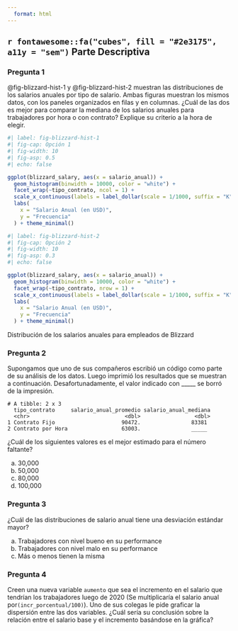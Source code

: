 ```yaml
---
  format: html
---
```

  
## `r fontawesome::fa("cubes", fill = "#2e3175", a11y = "sem")` Parte Descriptiva {#descriptiva}
  
### Pregunta 1

@fig-blizzard-hist-1 y @fig-blizzard-hist-2 muestran las distribuciones de los salarios anuales por tipo de salario. Ambas figuras muestran los mismos datos, con los paneles organizados en filas y en columnas. ¿Cuál de las dos es mejor para comparar la mediana de los salarios anuales para trabajadores por hora o con contrato? Explique su criterio a la hora de elegir.

::: {#fig-blizzard-hist}

```r
#| label: fig-blizzard-hist-1
#| fig-cap: Opción 1
#| fig-width: 10
#| fig-asp: 0.5
#| echo: false

ggplot(blizzard_salary, aes(x = salario_anual)) +
  geom_histogram(binwidth = 10000, color = "white") +
  facet_wrap(~tipo_contrato, ncol = 1) +
  scale_x_continuous(labels = label_dollar(scale = 1/1000, suffix = "K"), breaks = seq(0, 250000, 25000)) +
  labs(
    x = "Salario Anual (en USD)",
    y = "Frecuencia"
  ) + theme_minimal()
```

```r
#| label: fig-blizzard-hist-2
#| fig-cap: Opción 2
#| fig-width: 10
#| fig-asp: 0.3
#| echo: false

ggplot(blizzard_salary, aes(x = salario_anual)) +
  geom_histogram(binwidth = 10000, color = "white") +
  facet_wrap(~tipo_contrato, nrow = 1) +
  scale_x_continuous(labels = label_dollar(scale = 1/1000, suffix = "K"), breaks = seq(0, 250000, 25000)) +
  labs(
    x = "Salario Anual (en USD)",
    y = "Frecuencia"
  ) + theme_minimal()
```

Distribución de los salarios anuales para empleados de Blizzard

:::

### Pregunta 2

Supongamos que uno de sus compañeros escribió un código como parte de su análisis de los datos. Luego imprimió los resultados que se muestran a continuación. Desafortunadamente, el valor indicado con _____ se borró de la impresión.

```         
# A tibble: 2 x 3
  tipo_contrato     salario_anual_promedio salario_anual_mediana
  <chr>                              <dbl>                 <dbl>
1 Contrato Fijo                     90472.                83381 
2 Contrato por Hora                 63003.                _____
```

¿Cuál de los siguientes valores es el mejor estimado para el número faltante?

a.  30,000
b.  50,000
c.  80,000
d.  100,000

### Pregunta 3

¿Cuál de las distribuciones de salario anual tiene una desviación estándar mayor?

a.  Trabajadores con nivel bueno en su performance
b.  Trabajadores con nivel malo en su performance
c.  Más o menos tienen la misma

### Pregunta 4

Creen una nueva variable `aumento` que sea el incremento en el salario que tendrían los trabajadores luego de 2020 (Se multiplicaría el salario anual por`(incr_porcentual/100)`). Uno de sus colegas le pide graficar la dispersión entre las dos variables. ¿Cuál sería su conclusión sobre la relación entre el salario base y el incremento basándose en la gráfica?


